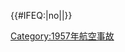{{航空事故
| year = 1957
| col1 = 
* 1月31日：[[柏科馬空中相撞事件]]
* 2月1日：[[東北航空823號班機空難|東北航空823號班機]]
* 3月5日：[[薩頓維克空難]]
* 3月14日：[[英國歐洲航空411號班機空難|英國歐洲航空411號班機]]
* 3月17日：[[1957年宿務C-47運輸機墜機事件|菲律賓空軍C-47運輸機]]
| col2 = 
* 5月1日：[[1957年布萊克巴什維京運輸機墜機事件|布萊克巴什維京運輸機]]
* 7月16日：'''[[荷蘭皇家航空844號班機空難|荷蘭皇家航空844號班機]]'''
* 8月11日：'''[[海運中央航空315號班機空難|海運中央航空315號班機]]†'''
* 8月15日：[[蘇聯民航103號班機空難|蘇聯民航103號班機]]
* 9月30日：[[日本航空108號班機事故|日本航空108號班機]]
| col3 = 
* 10月23日：[[1957年英國歐洲航空子爵型貝爾法斯特墜機事件|英國歐洲航空註冊編號G-AOJA]]
* 11月6日：[[唐恩德空難]]
* 11月8日：[[泛美航空七号班机空难|泛美航空七号班机]]
* 11月15日：[[1957年山鷹航空索倫特墜機事件|山鷹航空註冊編號G-AKNU]]
}}<includeonly>{{#IFEQ:{{{cat}}}|no||[[Category:1957年航空事故]]}}</includeonly><noinclude>{{Documentation}}</noinclude>
